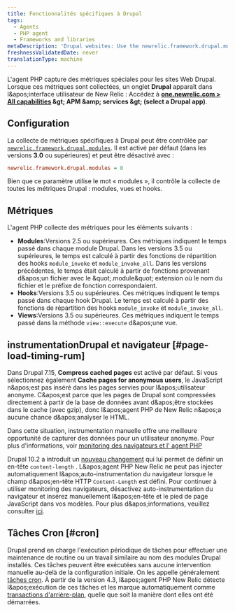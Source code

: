 ```yaml
---
title: Fonctionnalités spécifiques à Drupal
tags:
  - Agents
  - PHP agent
  - Frameworks and libraries
metaDescription: 'Drupal websites: Use the newrelic.framework.drupal.modules INI setting to capture special metrics for modules, hooks, views, and browser instrumentation.'
freshnessValidatedDate: never
translationType: machine
---
```


L&apos;agent PHP capture des métriques spéciales pour les sites Web Drupal. Lorsque ces métriques sont collectées, un onglet <DNT>**Drupal**</DNT> apparaît dans l&amp;apos;interface utilisateur de New Relic : Accédez à <DNT>**[one.newrelic.com &gt; All capabilities](https://one.newrelic.com/all-capabilities) &amp;gt; APM &amp;amp; services &amp;gt; (select a Drupal app)**</DNT>.

## Configuration

La collecte de métriques spécifiques à Drupal peut être contrôlée par [`newrelic.framework.drupal.modules`](/docs/php/php-agent-phpini-settings#inivar-framework-drupal-modules). Il est activé par défaut (dans les versions <DNT>**3.0**</DNT> ou supérieures) et peut être désactivé avec :

```ini
newrelic.framework.drupal.modules = 0
```

Bien que ce paramètre utilise le mot « modules », il contrôle la collecte de toutes les métriques Drupal : modules, vues et hooks.

## Métriques

L&apos;agent PHP collecte des métriques pour les éléments suivants :

* <DNT>**Modules**</DNT>:Versions 2.5 ou supérieures. Ces métriques indiquent le temps passé dans chaque module Drupal. Dans les versions 3.5 ou supérieures, le temps est calculé à partir des fonctions de répartition des hooks `module_invoke` et `module_invoke_all`. Dans les versions précédentes, le temps était calculé à partir de fonctions provenant d&amp;apos;un fichier avec le &amp;quot;.module&amp;quot; extension où le nom du fichier et le préfixe de fonction correspondaient.
* <DNT>**Hooks**</DNT>:Versions 3.5 ou supérieures. Ces métriques indiquent le temps passé dans chaque hook Drupal. Le temps est calculé à partir des fonctions de répartition des hooks `module_invoke` et `module_invoke_all`.
* <DNT>**Views**</DNT>:Versions 3.5 ou supérieures. Ces métriques indiquent le temps passé dans la méthode `view::execute` d&amp;apos;une vue.

## instrumentationDrupal et navigateur [#page-load-timing-rum]

Dans Drupal 7.15, <DNT>**Compress cached pages**</DNT> est activé par défaut. Si vous sélectionnez également <DNT>**Cache pages for anonymous users**</DNT>, le JavaScript <InlinePopover type="browser" />n&amp;apos;est pas inséré dans les pages servies pour l&amp;apos;utilisateur anonyme. C&amp;apos;est parce que les pages de Drupal sont compressées directement à partir de la base de données avant d&amp;apos;être stockées dans le cache (avec gzip), donc l&amp;apos;agent PHP de New Relic n&amp;apos;a aucune chance d&amp;apos;analyser le HTML.

Dans cette situation, instrumentation manuelle offre une meilleure opportunité de capturer des données pour un utilisateur anonyme. Pour plus d&apos;informations, voir [monitoring des navigateurs et l&apos; agent PHP](/docs/apm/agents/php-agent/features/browser-monitoring-php-agent/)

Drupal 10.2 a introduit un [nouveau changement](https://www.drupal.org/node/3298551) qui lui permet de définir un en-tête `content-length` . L&amp;apos;agent PHP New Relic ne peut pas injecter automatiquement l&amp;apos;auto-instrumentation du navigateur lorsque le champ d&amp;apos;en-tête HTTP `Content-Length` est défini. Pour continuer à utiliser monitoring des navigateurs, désactivez auto-instrumentation du navigateur et insérez manuellement l&amp;apos;en-tête et le pied de page JavaScript dans vos modèles. Pour plus d&amp;apos;informations, veuillez consulter [ici](/docs/apm/agents/php-agent/features/browser-monitoring-php-agent/#auto_instrumentation).

## Tâches Cron [#cron]

Drupal prend en charge l&apos;exécution périodique de tâches pour effectuer une maintenance de routine ou un travail similaire au nom des modules Drupal installés. Ces tâches peuvent être exécutées sans aucune intervention manuelle au-delà de la configuration initiale. On les appelle généralement [tâches cron](https://drupal.org/cron "Le lien s'ouvre dans une nouvelle fenêtre"). À partir de la version 4.3, l&amp;apos;agent PHP New Relic détecte l&amp;apos;exécution de ces tâches et les marque automatiquement comme [transactions d&apos;arrière-plan,](/docs/features/monitoring-background-processes#ui) quelle que soit la manière dont elles ont été démarrées.
